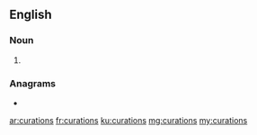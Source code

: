 ==English==

===Noun===
{{head|en|noun plural form}}

# {{plural of|curation|lang=en}}

===Anagrams===
* {{l|en|suctorian}}

[[ar:curations]]
[[fr:curations]]
[[ku:curations]]
[[mg:curations]]
[[my:curations]]